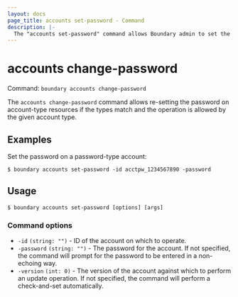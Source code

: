 ```yaml
---
layout: docs
page_title: accounts set-password - Command
description: |-
  The "accounts set-password" command allows Boundary admin to set the password for an account.
---
```


# accounts change-password

Command: `boundary accounts change-password`

The `accounts change-password` command allows re-setting the password on
account-type resources if the types match and the operation is allowed by the
given account type.

## Examples

Set the password on a password-type account:

```shell-session
$ boundary accounts set-password -id acctpw_1234567890 -password
```

## Usage

<CodeBlockConfig hideClipboard>

```shell-session
$ boundary accounts set-password [options] [args]
```

</CodeBlockConfig>

### Command options

- `-id` `(string: "")` - ID of the account on which to operate.
- `-password` `(string: "")` - The password for the account. If not specified,
the command will prompt for the password to be entered in a non-echoing way.
- `-version` `(int: 0)` - The version of the account against which to perform an
   update operation. If not specified, the command will perform a check-and-set
   automatically.